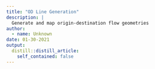```yaml
---
title: "OD Line Generation"
description: |
  Generate and map origin-destination flow geometries
author:
  - name: Unknown
date: 01-30-2021
output:
  distill::distill_article:
    self_contained: false
---
```


<UNDER CONSTRUCTION>


